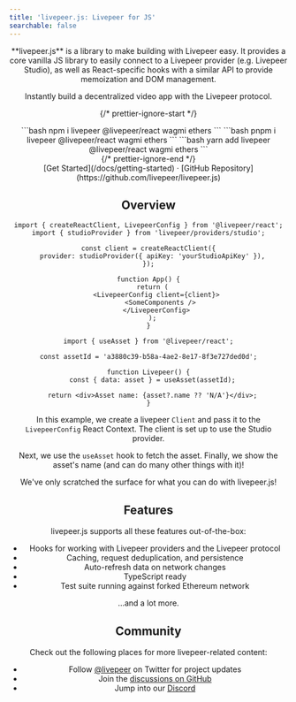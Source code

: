 ```yaml
---
title: 'livepeer.js: Livepeer for JS'
searchable: false
---
```



<Header />

<div className="text-center">
  **livepeer.js** is a library to make building with Livepeer easy. It provides a core vanilla JS library to easily connect to a
  Livepeer provider (e.g. Livepeer Studio), as well as React-specific hooks with a similar API to provide memoization and DOM
  management.

Instantly build a decentralized video app with the Livepeer protocol.

</div>

{/* prettier-ignore-start */}

<div className="max-w-md mx-auto mt-5 mb-8 text-center install">
  <Tabs items={['npm', 'pnpm', 'yarn']}>
    <Tab>
```bash
npm i livepeer @livepeer/react wagmi ethers
```
    </Tab>
    <Tab>
```bash
pnpm i livepeer @livepeer/react wagmi ethers
```
    </Tab>
    <Tab>
```bash
yarn add livepeer @livepeer/react wagmi ethers
```
</Tab>
  </Tabs>
</div>
{/* prettier-ignore-end */}

<div className="mb-20 text-center">
  [Get Started](/docs/getting-started) · [GitHub
  Repository](https://github.com/livepeer/livepeer.js)
</div>

## Overview

```tsx
import { createReactClient, LivepeerConfig } from '@livepeer/react';
import { studioProvider } from 'livepeer/providers/studio';

const client = createReactClient({
  provider: studioProvider({ apiKey: 'yourStudioApiKey' }),
});

function App() {
  return (
    <LivepeerConfig client={client}>
      <SomeComponents />
    </LivepeerConfig>
  );
}
```

```tsx
import { useAsset } from '@livepeer/react';

const assetId = 'a3880c39-b58a-4ae2-8e17-8f3e727ded0d';

function Livepeer() {
  const { data: asset } = useAsset(assetId);

  return <div>Asset name: {asset?.name ?? 'N/A'}</div>;
}
```

In this example, we create a livepeer `Client` and pass it to the `LivepeerConfig` React Context. The client is set up to use the Studio provider.

Next, we use the `useAsset` hook to fetch the asset. Finally, we show the asset's name (and can do many other things with it)!

We've only scratched the surface for what you can do with livepeer.js!

## Features

livepeer.js supports all these features out-of-the-box:

- Hooks for working with Livepeer providers and the Livepeer protocol
- Caching, request deduplication, and persistence
- Auto-refresh data on network changes
- TypeScript ready
- Test suite running against forked Ethereum network

...and a lot more.

## Community

Check out the following places for more livepeer-related content:

- Follow [@livepeer](https://twitter.com/livepeer) on Twitter for project updates
- Join the [discussions on GitHub](https://github.com/livepeer/livepeer.js/discussions)
- Jump into our [Discord](https://discord.gg/livepeer)
